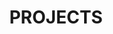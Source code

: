---
title: "PROJECTS"
visible: true
position: 0
buttonVisible: true
buttonText: "TO SEE MORE"
buttonUrl: "https://github.com/jioh-kim"
---